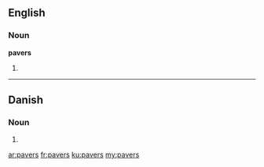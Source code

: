 ==English==

===Noun===
'''pavers'''

# {{plural of|[[paver]]}}

----

==Danish==

===Noun===
{{head|da|noun form|g=c}}

# {{form of|genitive plural indefinite|pave|lang=da}}

[[ar:pavers]]
[[fr:pavers]]
[[ku:pavers]]
[[my:pavers]]